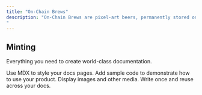 ```yaml
---
title: "On-Chain Brews"
description: "On-Chain Brews are pixel-art beers, permanently stored on Ethereum and released one at a time through Dutch auctions lasting 420 blocks. Each new brew adds to the growing collection, and along the way a built-in randomness system occasionally unlocks surprise rewards.
"
---
```


## Minting

Everything you need to create world-class documentation.

<Columns cols={2}>
  <Card title="Write with MDX" icon="pen-fancy" href="/essentials/markdown">
    Use MDX to style your docs pages.
  </Card>
  <Card title="Code samples" icon="code" href="/essentials/code">
    Add sample code to demonstrate how to use your product.
  </Card>
  <Card title="Images" icon="image" href="/essentials/images">
    Display images and other media.
  </Card>
  <Card title="Reusable snippets" icon="recycle" href="/essentials/reusable-snippets">
    Write once and reuse across your docs.
  </Card>
</Columns>

## 
